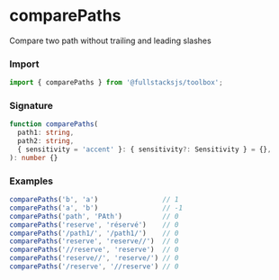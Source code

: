 # comparePaths

Compare two path without trailing and leading slashes

### Import

```typescript copy
import { comparePaths } from '@fullstacksjs/toolbox';
```

### Signature

```typescript copy
function comparePaths(
  path1: string,
  path2: string,
  { sensitivity = 'accent' }: { sensitivity?: Sensitivity } = {},
): number {}
```

### Examples

```typescript copy
comparePaths('b', 'a')                // 1
comparePaths('a', 'b')                // -1
comparePaths('path', 'PAth')          // 0
comparePaths('reserve', 'réservé')    // 0
comparePaths('/path1/', '/path1/')    // 0
comparePaths('reserve', 'reserve//')  // 0
comparePaths('//reserve', 'reserve')  // 0
comparePaths('reserve//', 'reserve/') // 0
comparePaths('/reserve', '//reserve') // 0
```
